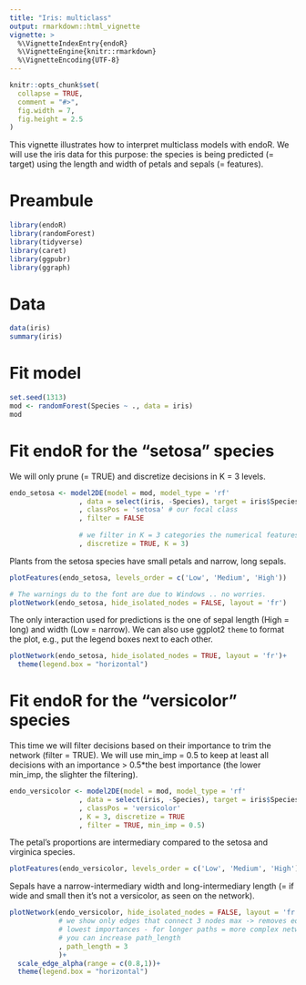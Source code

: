 ---
title: "Iris: multiclass"
output: rmarkdown::html_vignette
vignette: >
  %\VignetteIndexEntry{endoR}
  %\VignetteEngine{knitr::rmarkdown}
  %\VignetteEncoding{UTF-8}
---

```{r, include = FALSE}
knitr::opts_chunk$set(
  collapse = TRUE,
  comment = "#>",
  fig.width = 7,
  fig.height = 2.5
)
```

This vignette illustrates how to interpret multiclass models with endoR. 
We will use the iris data for this purpose: the species is being predicted 
(= target) using the length and width of petals and sepals (= features).  

# Preambule
```{r setup, message = FALSE, warning=FALSE}
library(endoR)
library(randomForest)
library(tidyverse)
library(caret)
library(ggpubr)
library(ggraph)
```

# Data
```{r}
data(iris)
summary(iris)
```

# Fit model
```{r}
set.seed(1313)
mod <- randomForest(Species ~ ., data = iris)
mod
```

# Fit endoR for the "setosa" species

We will only prune (= TRUE) and discretize decisions in K = 3 levels.
```{r}
endo_setosa <- model2DE(model = mod, model_type = 'rf'
                 , data = select(iris, -Species), target = iris$Species
                 , classPos = 'setosa' # our focal class
                 , filter = FALSE 
                 
                 # we filter in K = 3 categories the numerical features
                 , discretize = TRUE, K = 3)
```

Plants from the setosa species have small petals and narrow, long sepals. 
```{r}
plotFeatures(endo_setosa, levels_order = c('Low', 'Medium', 'High'))

# The warnings du to the font are due to Windows .. no worries.
plotNetwork(endo_setosa, hide_isolated_nodes = FALSE, layout = 'fr')
```

The only interaction used for predictions is the one of sepal length (High = 
long) and width (Low = narrow). We can also use ggplot2 `theme` to format the 
plot, e.g., put the legend boxes next to each other.
```{r}
plotNetwork(endo_setosa, hide_isolated_nodes = TRUE, layout = 'fr')+
  theme(legend.box = "horizontal")
```


# Fit endoR for the "versicolor" species

This time we will filter decisions based on their importance to trim the network 
(filter = TRUE). We will use min_imp = 0.5 to keep at least all decisions with 
an importance > 0.5*the best importance (the lower min_imp, the slighter the 
filtering).

```{r}
endo_versicolor <- model2DE(model = mod, model_type = 'rf'
                 , data = select(iris, -Species), target = iris$Species
                 , classPos = 'versicolor'
                 , K = 3, discretize = TRUE
                 , filter = TRUE, min_imp = 0.5)
```


The petal's proportions are intermediary compared to the setosa and virginica
species. 
```{r}
plotFeatures(endo_versicolor, levels_order = c('Low', 'Medium', 'High'))
```

Sepals have a narrow-intermediary width and long-intermediary length
(= if wide and small then it's not a versicolor, as seen on the network).
```{r}
plotNetwork(endo_versicolor, hide_isolated_nodes = FALSE, layout = 'fr'
            # we show only edges that connect 3 nodes max -> removes edges with 
            # lowest importances - for longer paths = more complex network,
            # you can increase path_length
            , path_length = 3  
            )+
  scale_edge_alpha(range = c(0.8,1))+
  theme(legend.box = "horizontal")
```
